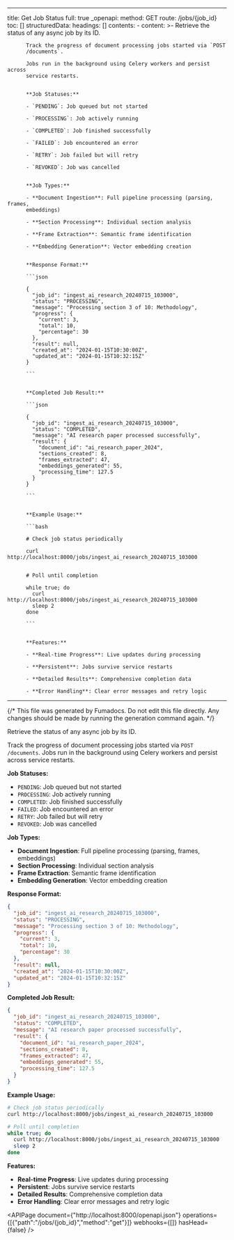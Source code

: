 <!-- AUTO-GENERATED: fumadocs-openapi (safe to overwrite) -->

---
title: Get Job Status
full: true
_openapi:
  method: GET
  route: /jobs/{job_id}
  toc: []
  structuredData:
    headings: []
    contents:
      - content: >-
          Retrieve the status of any async job by its ID.


          Track the progress of document processing jobs started via `POST
          /documents`.

          Jobs run in the background using Celery workers and persist across
          service restarts.


          **Job Statuses:**

          - `PENDING`: Job queued but not started

          - `PROCESSING`: Job actively running

          - `COMPLETED`: Job finished successfully

          - `FAILED`: Job encountered an error

          - `RETRY`: Job failed but will retry

          - `REVOKED`: Job was cancelled


          **Job Types:**

          - **Document Ingestion**: Full pipeline processing (parsing, frames,
          embeddings)

          - **Section Processing**: Individual section analysis

          - **Frame Extraction**: Semantic frame identification

          - **Embedding Generation**: Vector embedding creation


          **Response Format:**

          ```json

          {
            "job_id": "ingest_ai_research_20240715_103000",
            "status": "PROCESSING",
            "message": "Processing section 3 of 10: Methodology",
            "progress": {
              "current": 3,
              "total": 10,
              "percentage": 30
            },
            "result": null,
            "created_at": "2024-01-15T10:30:00Z",
            "updated_at": "2024-01-15T10:32:15Z"
          }

          ```


          **Completed Job Result:**

          ```json

          {
            "job_id": "ingest_ai_research_20240715_103000",
            "status": "COMPLETED",
            "message": "AI research paper processed successfully",
            "result": {
              "document_id": "ai_research_paper_2024",
              "sections_created": 8,
              "frames_extracted": 47,
              "embeddings_generated": 55,
              "processing_time": 127.5
            }
          }

          ```


          **Example Usage:**

          ```bash

          # Check job status periodically

          curl http://localhost:8000/jobs/ingest_ai_research_20240715_103000


          # Poll until completion

          while true; do
            curl http://localhost:8000/jobs/ingest_ai_research_20240715_103000
            sleep 2
          done

          ```


          **Features:**

          - **Real-time Progress**: Live updates during processing

          - **Persistent**: Jobs survive service restarts

          - **Detailed Results**: Comprehensive completion data

          - **Error Handling**: Clear error messages and retry logic
---

{/* This file was generated by Fumadocs. Do not edit this file directly. Any changes should be made by running the generation command again. */}

Retrieve the status of any async job by its ID.

Track the progress of document processing jobs started via `POST /documents`.
Jobs run in the background using Celery workers and persist across service restarts.

**Job Statuses:**
- `PENDING`: Job queued but not started
- `PROCESSING`: Job actively running
- `COMPLETED`: Job finished successfully
- `FAILED`: Job encountered an error
- `RETRY`: Job failed but will retry
- `REVOKED`: Job was cancelled

**Job Types:**
- **Document Ingestion**: Full pipeline processing (parsing, frames, embeddings)
- **Section Processing**: Individual section analysis
- **Frame Extraction**: Semantic frame identification
- **Embedding Generation**: Vector embedding creation

**Response Format:**
```json
{
  "job_id": "ingest_ai_research_20240715_103000",
  "status": "PROCESSING",
  "message": "Processing section 3 of 10: Methodology",
  "progress": {
    "current": 3,
    "total": 10,
    "percentage": 30
  },
  "result": null,
  "created_at": "2024-01-15T10:30:00Z",
  "updated_at": "2024-01-15T10:32:15Z"
}
```

**Completed Job Result:**
```json
{
  "job_id": "ingest_ai_research_20240715_103000",
  "status": "COMPLETED",
  "message": "AI research paper processed successfully",
  "result": {
    "document_id": "ai_research_paper_2024",
    "sections_created": 8,
    "frames_extracted": 47,
    "embeddings_generated": 55,
    "processing_time": 127.5
  }
}
```

**Example Usage:**
```bash
# Check job status periodically
curl http://localhost:8000/jobs/ingest_ai_research_20240715_103000

# Poll until completion
while true; do
  curl http://localhost:8000/jobs/ingest_ai_research_20240715_103000
  sleep 2
done
```

**Features:**
- **Real-time Progress**: Live updates during processing
- **Persistent**: Jobs survive service restarts
- **Detailed Results**: Comprehensive completion data
- **Error Handling**: Clear error messages and retry logic

<APIPage document={"http://localhost:8000/openapi.json"} operations={[{"path":"/jobs/{job_id}","method":"get"}]} webhooks={[]} hasHead={false} />